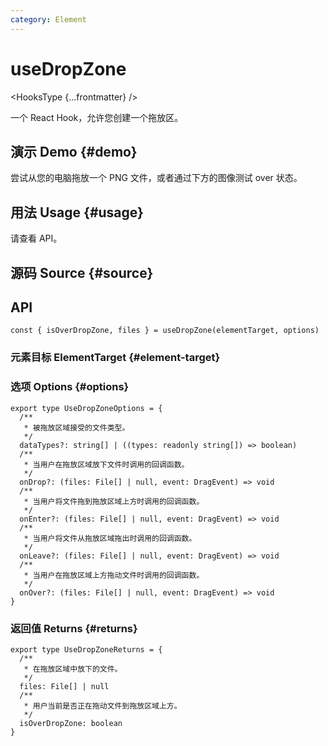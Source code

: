 ```yaml
---
category: Element
---
```


# useDropZone


<HooksType {...frontmatter} />

一个 React Hook，允许您创建一个拖放区。

## 演示 Demo \{#demo}

尝试从您的电脑拖放一个 PNG 文件，或者通过下方的图像测试 over 状态。


<App />

## 用法 Usage \{#usage}

请查看 API。

## 源码 Source \{#source}


<Source />

## API

```tsx
const { isOverDropZone, files } = useDropZone(elementTarget, options)
```

### 元素目标 ElementTarget \{#element-target}


<Tip type="target" />

### 选项 Options \{#options}

```tsx
export type UseDropZoneOptions = {
  /**
   * 被拖放区域接受的文件类型。
   */
  dataTypes?: string[] | ((types: readonly string[]) => boolean)
  /**
   * 当用户在拖放区域放下文件时调用的回调函数。
   */
  onDrop?: (files: File[] | null, event: DragEvent) => void
  /**
   * 当用户将文件拖到拖放区域上方时调用的回调函数。
   */
  onEnter?: (files: File[] | null, event: DragEvent) => void
  /**
   * 当用户将文件从拖放区域拖出时调用的回调函数。
   */
  onLeave?: (files: File[] | null, event: DragEvent) => void
  /**
   * 当用户在拖放区域上方拖动文件时调用的回调函数。
   */
  onOver?: (files: File[] | null, event: DragEvent) => void
}
```

### 返回值 Returns \{#returns}

```tsx
export type UseDropZoneReturns = {
  /**
   * 在拖放区域中放下的文件。
   */
  files: File[] | null
  /**
   * 用户当前是否正在拖动文件到拖放区域上方。
   */
  isOverDropZone: boolean
}
```
